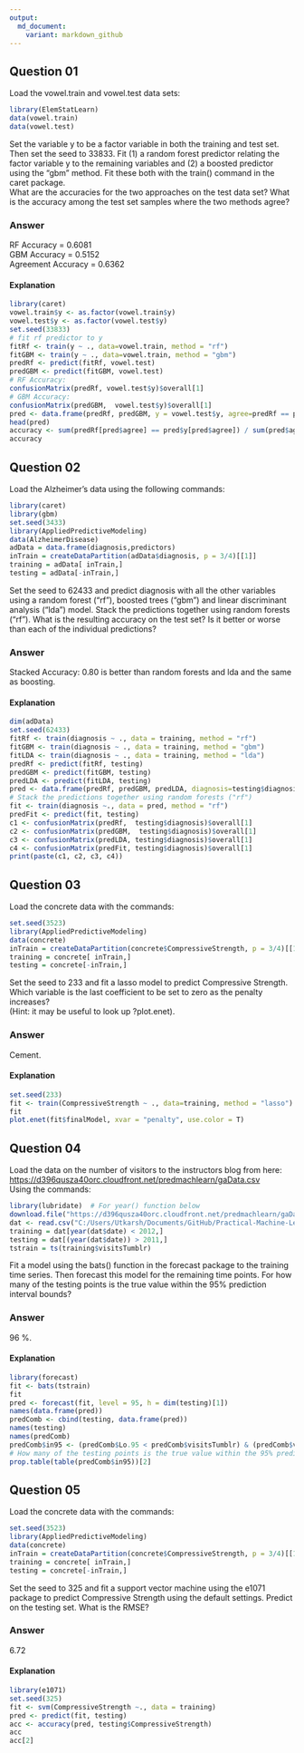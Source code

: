 ```yaml
---
output:
  md_document:
    variant: markdown_github
---
```


Question 01
-----------  
Load the vowel.train and vowel.test data sets:  
```r
library(ElemStatLearn)
data(vowel.train)
data(vowel.test)
```  
Set the variable y to be a factor variable in both the training and test set. Then set the seed to 33833. Fit (1) a random forest predictor relating the factor variable y to the remaining variables and (2) a boosted predictor using the "gbm" method. Fit these both with the train() command in the caret package.  
What are the accuracies for the two approaches on the test data set? What is the accuracy among the test set samples where the two methods agree?  

### Answer  
RF Accuracy = 0.6081  
GBM Accuracy = 0.5152  
Agreement Accuracy = 0.6362  

#### Explanation  
```r
library(caret)
vowel.train$y <- as.factor(vowel.train$y)
vowel.test$y <- as.factor(vowel.test$y)
set.seed(33833)
# fit rf predictor to y
fitRf <- train(y ~ ., data=vowel.train, method = "rf")
fitGBM <- train(y ~ ., data=vowel.train, method = "gbm")
predRf <- predict(fitRf, vowel.test)
predGBM <- predict(fitGBM, vowel.test)
# RF Accuracy:
confusionMatrix(predRf, vowel.test$y)$overall[1]
# GBM Accuracy:
confusionMatrix(predGBM,  vowel.test$y)$overall[1]
pred <- data.frame(predRf, predGBM, y = vowel.test$y, agree=predRf == predGBM)
head(pred)
accuracy <- sum(predRf[pred$agree] == pred$y[pred$agree]) / sum(pred$agree)
accuracy
```  

Question 02
-----------  
Load the Alzheimer's data using the following commands:  
```r
library(caret)
library(gbm)
set.seed(3433)
library(AppliedPredictiveModeling)
data(AlzheimerDisease)
adData = data.frame(diagnosis,predictors)
inTrain = createDataPartition(adData$diagnosis, p = 3/4)[[1]]
training = adData[ inTrain,]
testing = adData[-inTrain,]
```  
Set the seed to 62433 and predict diagnosis with all the other variables using a random forest ("rf"), boosted trees ("gbm") and linear discriminant analysis ("lda") model. Stack the predictions together using random forests ("rf"). What is the resulting accuracy on the test set? Is it better or worse than each of the individual predictions?  

### Answer  
Stacked Accuracy: 0.80 is better than random forests and lda and the same as boosting.  

#### Explanation  
```r
dim(adData)
set.seed(62433)
fitRf <- train(diagnosis ~ ., data = training, method = "rf")
fitGBM <- train(diagnosis ~ ., data = training, method = "gbm")
fitLDA <- train(diagnosis ~ ., data = training, method = "lda")
predRf <- predict(fitRf, testing)
predGBM <- predict(fitGBM, testing)
predLDA <- predict(fitLDA, testing)
pred <- data.frame(predRf, predGBM, predLDA, diagnosis=testing$diagnosis)
# Stack the predictions together using random forests ("rf")
fit <- train(diagnosis ~., data = pred, method = "rf")
predFit <- predict(fit, testing)
c1 <- confusionMatrix(predRf,  testing$diagnosis)$overall[1]
c2 <- confusionMatrix(predGBM,  testing$diagnosis)$overall[1]
c3 <- confusionMatrix(predLDA, testing$diagnosis)$overall[1]
c4 <- confusionMatrix(predFit, testing$diagnosis)$overall[1]
print(paste(c1, c2, c3, c4))
```  

Question 03  
-----------  
Load the concrete data with the commands:  
```r
set.seed(3523)
library(AppliedPredictiveModeling)
data(concrete)
inTrain = createDataPartition(concrete$CompressiveStrength, p = 3/4)[[1]]
training = concrete[ inTrain,]
testing = concrete[-inTrain,]
```  
Set the seed to 233 and fit a lasso model to predict Compressive Strength. Which variable is the last coefficient to be set to zero as the penalty increases?  
(Hint: it may be useful to look up ?plot.enet).  

### Answer  
Cement.  

#### Explanation  
```r
set.seed(233)
fit <- train(CompressiveStrength ~ ., data=training, method = "lasso")
fit
plot.enet(fit$finalModel, xvar = "penalty", use.color = T)
```  

Question 04
-----------  
Load the data on the number of visitors to the instructors blog from here:  
[https://d396qusza40orc.cloudfront.net/predmachlearn/gaData.csv](https://d396qusza40orc.cloudfront.net/predmachlearn/gaData.csv)  
Using the commands:  
```r
library(lubridate)  # For year() function below
download.file("https://d396qusza40orc.cloudfront.net/predmachlearn/gaData.csv", destfile = "C:/Users/Utkarsh/Documents/GitHub/Practical-Machine-Learning-Johns-Hopkins-Bloomberg-School-of-Public-Health-Coursera/Week 04/gaData.csv", method = "wininet")
dat <- read.csv("C:/Users/Utkarsh/Documents/GitHub/Practical-Machine-Learning-Johns-Hopkins-Bloomberg-School-of-Public-Health-Coursera/Week 04/gaData.csv")
training = dat[year(dat$date) < 2012,]
testing = dat[(year(dat$date)) > 2011,]
tstrain = ts(training$visitsTumblr)
```  
Fit a model using the bats() function in the forecast package to the training time series. Then forecast this model for the remaining time points. For how many of the testing points is the true value within the 95% prediction interval bounds?  

### Answer  
96 %.  

#### Explanation  
```r
library(forecast)
fit <- bats(tstrain)
fit
pred <- forecast(fit, level = 95, h = dim(testing)[1])
names(data.frame(pred))
predComb <- cbind(testing, data.frame(pred))
names(testing)
names(predComb)
predComb$in95 <- (predComb$Lo.95 < predComb$visitsTumblr) & (predComb$visitsTumblr < predComb$Hi.95)
# How many of the testing points is the true value within the 95% prediction interval bounds?
prop.table(table(predComb$in95))[2]
```

Question 05
-----------  
Load the concrete data with the commands:  
```r
set.seed(3523)
library(AppliedPredictiveModeling)
data(concrete)
inTrain = createDataPartition(concrete$CompressiveStrength, p = 3/4)[[1]]
training = concrete[ inTrain,]
testing = concrete[-inTrain,]
```  
Set the seed to 325 and fit a support vector machine using the e1071 package to predict Compressive Strength using the default settings. Predict on the testing set. What is the RMSE?  

### Answer  
6.72  

#### Explanation  
```r
library(e1071)
set.seed(325)
fit <- svm(CompressiveStrength ~., data = training)
pred <- predict(fit, testing)
acc <- accuracy(pred, testing$CompressiveStrength)
acc
acc[2]
```  
